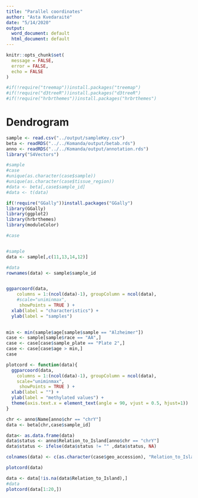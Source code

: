 ```yaml
---
title: "Parallel coordinates"
author: "Asta Kvedaraitė"
date: "5/14/2020"
output:
  word_document: default
  html_document: default
---
```

```r
knitr::opts_chunk$set(
  message = FALSE,
  error = FALSE,
  echo = FALSE 
)
```

```r
#if(!require("treemap"))install.packages("treemap")
#if(!require("d3treeR"))install.packages("d3treeR")
#if(!require("hrbrthemes"))install.packages("hrbrthemes")
```
# Dendrogram 
```r
sample <- read.csv("../output/sampleKey.csv")
beta <- readRDS("../../Komanda/output/betab.rds")
anno <- readRDS("../../Komanda/output/annotation.rds")
library("S4Vectors")

```

```r
#sample
#case
#unique(as.character(case$sample))
#unique(as.character(case$tissue_region))
#data <- beta[,case$sample_id]
#data <- t(data)
```



```r
if(!require("GGally"))install.packages("GGally")
library(GGally)
library(ggplot2)
library(hrbrthemes)
library(moduleColor)

```

```r
#case


#sample
data <- sample[,c(11,13,14,12)]

#data
rownames(data) <- sample$sample_id


ggparcoord(data,
    columns = 1:(ncol(data)-1), groupColumn = ncol(data),
    #scale="uniminmax",
     showPoints = TRUE ) + 
  xlab(label = "characteristics") + 
  ylab(label = "samples")
  

```



```r
min <- min(sample$age[sample$sample == "Alzheimer"])
case <- sample[sample$race == "AA",] 
case <- case[case$sample_plate == "Plate 2",]
case <- case[case$age > min,]
case

```


```r
plotcord <- function(data){
  ggparcoord(data,
    columns = 1:(ncol(data)-1), groupColumn = ncol(data),
    scale="uniminmax",
     showPoints = TRUE ) +
  xlab(label = "") +
  ylab(label = "methylated values") +
  theme(axis.text.x = element_text(angle = 90, vjust = 0.5, hjust=1))
}

```

```r
chr <- anno$Name[anno$chr == "chrY"]
data <- beta[chr,case$sample_id]

data<- as.data.frame(data)
data$status <- anno$Relation_to_Island[anno$chr == "chrY"]
data$status <- ifelse(data$status != "" ,data$status, NA)

colnames(data) <- c(as.character(case$geo_accession), "Relation_to_Island")

plotcord(data)

```
```r

data <- data[!is.na(data$Relation_to_Island),]
#data
plotcord(data[1:20,])

```






